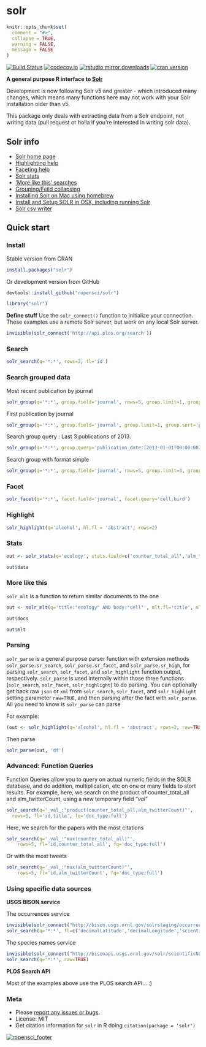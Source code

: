 solr
=======

```r
knitr::opts_chunk$set(
  comment = "#>",
  collapse = TRUE,
  warning = FALSE,
  message = FALSE
)
```

[![Build Status](https://api.travis-ci.org/ropensci/solr.png)](https://travis-ci.org/ropensci/solr)
[![codecov.io](https://codecov.io/github/ropensci/solr/coverage.svg?branch=master)](https://codecov.io/github/ropensci/solr?branch=master)
[![rstudio mirror downloads](http://cranlogs.r-pkg.org/badges/solr?color=2ED968)](https://github.com/metacran/cranlogs.app)
[![cran version](http://www.r-pkg.org/badges/version/solr)](http://cran.rstudio.com/web/packages/solr)

**A general purpose R interface to [Solr](http://lucene.apache.org/solr/)**

Development is now following Solr v5 and greater - which introduced many changes, which means many functions here may not work with your Solr installation older than v5.

This package only deals with extracting data from a Solr endpoint, not writing data (pull request or holla if you're interested in writing solr data).

## Solr info

+ [Solr home page](http://lucene.apache.org/solr/)
+ [Highlighting help](http://wiki.apache.org/solr/HighlightingParameters)
+ [Faceting help](http://wiki.apache.org/solr/SimpleFacetParameters)
+ [Solr stats](http://wiki.apache.org/solr/StatsComponent)
+ ['More like this' searches](http://wiki.apache.org/solr/MoreLikeThis)
+ [Grouping/Feild collapsing](http://wiki.apache.org/solr/FieldCollapsing)
+ [Installing Solr on Mac using homebrew](http://ramlev.dk/blog/2012/06/02/install-apache-solr-on-your-mac/)
+ [Install and Setup SOLR in OSX, including running Solr](http://risnandar.wordpress.com/2013/09/08/how-to-install-and-setup-apache-lucene-solr-in-osx/)
+ [Solr csv writer](http://wiki.apache.org/solr/CSVResponseWriter)

## Quick start

### Install

Stable version from CRAN

```r
install.packages("solr")
```

Or development version from GitHub

```r
devtools::install_github("ropensci/solr")
```

```r
library("solr")
```

__Define stuff__ Use the `solr_connect()` function to initialize your connection. These examples use a remote Solr server, but work on any local Solr server.

```r
invisible(solr_connect('http://api.plos.org/search'))
```

### Search

```r
solr_search(q='*:*', rows=2, fl='id')
```

### Search grouped data

Most recent publication by journal

```r
solr_group(q='*:*', group.field='journal', rows=5, group.limit=1, group.sort='publication_date desc', fl='publication_date, score')
```

First publication by journal

```r
solr_group(q='*:*', group.field='journal', group.limit=1, group.sort='publication_date asc', fl='publication_date, score', fq="publication_date:[1900-01-01T00:00:00Z TO *]")
```

Search group query : Last 3 publications of 2013.

```r
solr_group(q='*:*', group.query='publication_date:[2013-01-01T00:00:00Z TO 2013-12-31T00:00:00Z]', group.limit = 3, group.sort='publication_date desc', fl='publication_date')
```

Search group with format simple

```r
solr_group(q='*:*', group.field='journal', rows=5, group.limit=3, group.sort='publication_date desc', group.format='simple', fl='journal, publication_date')
```

### Facet

```r
solr_facet(q='*:*', facet.field='journal', facet.query='cell,bird')
```

### Highlight

```r
solr_highlight(q='alcohol', hl.fl = 'abstract', rows=2)
```

### Stats

```r
out <- solr_stats(q='ecology', stats.field=c('counter_total_all','alm_twitterCount'), stats.facet='journal')
```

```r
out$data
```

### More like this

`solr_mlt` is a function to return similar documents to the one

```r
out <- solr_mlt(q='title:"ecology" AND body:"cell"', mlt.fl='title', mlt.mindf=1, mlt.mintf=1, fl='counter_total_all', rows=5)
```

```r
out$docs
```

```r
out$mlt
```

### Parsing

`solr_parse` is a general purpose parser function with extension methods `solr_parse.sr_search`, `solr_parse.sr_facet`, and `solr_parse.sr_high`, for parsing `solr_search`, `solr_facet`, and `solr_highlight` function output, respectively. `solr_parse` is used internally within those three functions (`solr_search`, `solr_facet`, `solr_highlight`) to do parsing. You can optionally get back raw `json` or `xml` from `solr_search`, `solr_facet`, and `solr_highlight` setting parameter `raw=TRUE`, and then parsing after the fact with `solr_parse`. All you need to know is `solr_parse` can parse

For example:

```r
(out <- solr_highlight(q='alcohol', hl.fl = 'abstract', rows=2, raw=TRUE))
```

Then parse

```r
solr_parse(out, 'df')
```

### Advanced: Function Queries

Function Queries allow you to query on actual numeric fields in the SOLR database, and do addition, multiplication, etc on one or many fields to stort results. For example, here, we search on the product of counter_total_all and alm_twitterCount, using a new temporary field "_val_"

```r
solr_search(q='_val_:"product(counter_total_all,alm_twitterCount)"',
  rows=5, fl='id,title', fq='doc_type:full')
```

Here, we search for the papers with the most citations

```r
solr_search(q='_val_:"max(counter_total_all)"',
    rows=5, fl='id,counter_total_all', fq='doc_type:full')
```

Or with the most tweets

```r
solr_search(q='_val_:"max(alm_twitterCount)"',
    rows=5, fl='id,alm_twitterCount', fq='doc_type:full')
```

### Using specific data sources

__USGS BISON service__

The occurrences service

```r
invisible(solr_connect("http://bison.usgs.ornl.gov/solrstaging/occurrences/select"))
solr_search(q='*:*', fl=c('decimalLatitude','decimalLongitude','scientificName'), rows=2)
```

The species names service

```r
invisible(solr_connect("http://bisonapi.usgs.ornl.gov/solr/scientificName/select"))
solr_search(q='*:*', raw=TRUE)
```

__PLOS Search API__

Most of the examples above use the PLOS search API... :)

### Meta

* Please [report any issues or bugs](https://github.com/ropensci/solr/issues).
* License: MIT
* Get citation information for `solr` in R doing `citation(package = 'solr')`

[![ropensci_footer](http://ropensci.org/public_images/github_footer.png)](http://ropensci.org)
